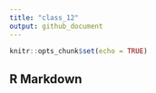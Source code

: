 ```yaml
---
title: "class_12"
output: github_document
---
```


```r
knitr::opts_chunk$set(echo = TRUE)
```

## R Markdown
